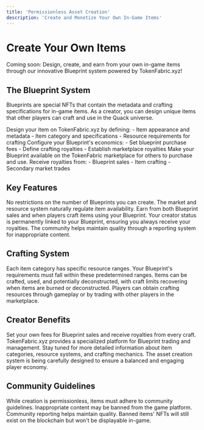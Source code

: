 ```yaml
---
title: 'Permissionless Asset Creation'
description: 'Create and Monetize Your Own In-Game Items'
---
```


# Create Your Own Items

<Note>
  Coming soon: Design, create, and earn from your own in-game items through our innovative Blueprint system powered by TokenFabric.xyz!
</Note>

## The Blueprint System

Blueprints are special NFTs that contain the metadata and crafting specifications for in-game items. As a creator, you can design unique items that other players can craft and use in the Quack universe.

<Steps>
  <Step title="Create Your Blueprint">
    Design your item on TokenFabric.xyz by defining:
    - Item appearance and metadata
    - Item category and specifications
    - Resource requirements for crafting
  </Step>
  <Step title="Set Your Terms">
    Configure your Blueprint's economics:
    - Set blueprint purchase fees
    - Define crafting royalties
    - Establish marketplace royalties
  </Step>
  <Step title="List on TokenFabric">
    Make your Blueprint available on the TokenFabric marketplace for others to purchase and use.
  </Step>
  <Step title="Earn Continuously">
    Receive royalties from:
    - Blueprint sales
    - Item crafting
    - Secondary market trades
  </Step>
</Steps>

## Key Features

<CardGroup>
  <Card title="Permissionless Creation" icon="unlock">
    No restrictions on the number of Blueprints you can create. The market and resource system naturally regulate item availability.
  </Card>
  <Card title="Dual Revenue Streams" icon="money-bill-trend-up">
    Earn from both Blueprint sales and when players craft items using your Blueprint.
  </Card>
  <Card title="True Ownership" icon="certificate">
    Your creator status is permanently linked to your Blueprint, ensuring you always receive your royalties.
  </Card>
  <Card title="Community Driven" icon="users">
    The community helps maintain quality through a reporting system for inappropriate content.
  </Card>
</CardGroup>

## Crafting System

<AccordionGroup>
  <Accordion icon="hammer" title="Resource Requirements">
    Each item category has specific resource ranges. Your Blueprint's requirements must fall within these predetermined ranges.
  </Accordion>
  <Accordion icon="recycle" title="Item Lifecycle">
    Items can be crafted, used, and potentially deconstructed, with craft limits recovering when items are burned or deconstructed.
  </Accordion>
  <Accordion icon="shop" title="Resource Market">
    Players can obtain crafting resources through gameplay or by trading with other players in the marketplace.
  </Accordion>
</AccordionGroup>

## Creator Benefits

<CardGroup>
  <Card title="Flexible Monetization" icon="coins">
    Set your own fees for Blueprint sales and receive royalties from every craft.
  </Card>
  <Card title="Dedicated Marketplace" icon="store">
    TokenFabric.xyz provides a specialized platform for Blueprint trading and management.
  </Card>
</CardGroup>

<Note>
  Stay tuned for more detailed information about item categories, resource systems, and crafting mechanics. The asset creation system is being carefully designed to ensure a balanced and engaging player economy.
</Note>

## Community Guidelines

<AccordionGroup>
  <Accordion icon="shield" title="Content Standards">
    While creation is permissionless, items must adhere to community guidelines. Inappropriate content may be banned from the game platform.
  </Accordion>
  <Accordion icon="scale-balanced" title="Moderation">
    Community reporting helps maintain quality. Banned items' NFTs will still exist on the blockchain but won't be displayable in-game.
  </Accordion>
</AccordionGroup>
